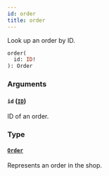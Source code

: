 ```yaml
---
id: order
title: order
---
```


Look up an order by ID.

```graphql
order(
  id: ID!
): Order
```

### Arguments

#### `id` ([`ID`](../../../developer/api-reference/scalars/id))

ID of an order.

### Type

#### [`Order`](../../../developer/api-reference/objects/order)

Represents an order in the shop.
